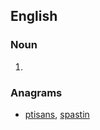 ==English==

===Noun===
{{en-noun|sg=[[piss]]-[[ant]]}}

# {{alternative spelling of|pissant}}

===Anagrams===
* [[ptisans#English|ptisans]], [[spastin#English|spastin]]